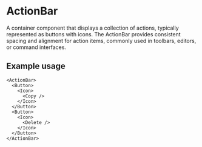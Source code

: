 

<Meta of={ActionBarStories}/>

# ActionBar
A container component that displays a collection of actions, typically represented as buttons with icons. The ActionBar provides consistent spacing and alignment for action items, commonly used in toolbars, editors, or command interfaces.


## Example usage
```
<ActionBar>
  <Button>
    <Icon>
      <Copy />
    </Icon>
  </Button>
  <Button>
    <Icon>
      <Delete />
    </Icon>
  </Button>
</ActionBar>
```
<Canvas of={ActionBarStories.Default} />


